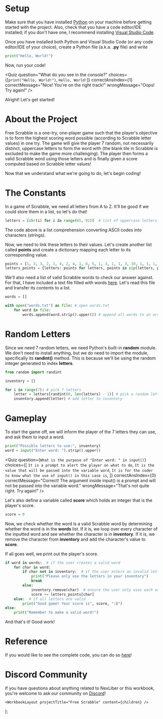 
# Setup

Make sure that you have installed [Python](https://www.python.org/downloads/) on your machine before getting started with the project. Also, check that you have a code editor/IDE installed; if you don't have one, I recommend installing [Visual Studio Code](https://code.visualstudio.com/download).

Once you have installed both Python and Visual Studio Code (or any code editor/IDE of your choice), create a Python file (a.k.a. **.py** file) and write

```py
print("Hello, World!")
```

Now, run your code!

<Quiz
    question="What do you see in the console?"
    choices={[`print("Hello, World!")`, `Hello, World!`]}
    correctAnsIndex={1}
    correctMessage="Nice! You're on the right track!"
    wrongMessage="Oops! Try again!"
/>

Alright! Let's get started!

# About the Project

Free Scrabble is a one-try, one-player game such that the player's objective is to form the highest scoring word possible (according to Scrabble letter values) in one try. The game will give the player 7 random, not necessarily distinct, uppercase letters to form the word with (the blank tile in Scrabble is excluded to make the game more challenging). The player then forms a valid Scrabble word using those letters and is finally given a score computed based on Scrabble letter values!

Now that we understand what we're going to do, let's begin coding!

# The Constants

In a game of Scrabble, we need all letters from A to Z. It'll be good if we could store them in a list, so let's do that!

```py
letters = [chr(i) for i in range(65, 91)]  # list of uppercase letters (A-Z)
```

The code above is a list comprehension converting ASCII codes into characters (strings).

Now, we need to link these letters to their values. Let's create another list called **points** and create a dictionary mapping each letter to its corresponding value.

```py
points = [1, 3, 3, 2, 1, 4, 2, 4, 1, 8, 5, 1, 3, 1, 1, 3, 10, 1, 1, 1, 1, 4, 4, 8, 4, 10]  # list of Scrabble letter values
letters_points = {letters: points for letters, points in zip(letters, points)} # dictionary of letters and points
```

We'll also need a list of valid Scrabble words to check our answer against. For that, I have included a text file filled with words [here](https://github.com/xyntechx/NexLiber-Projects/blob/main/Free%20Scrabble/words.txt). Let's read this file and transfer its contents to a list.

```py
words = []

with open("words.txt") as file: # open words.txt
    for word in file:
        words.append(word.strip().upper()) # append all words to an array
```

# Random Letters

Since we need 7 random letters, we need Python's built-in **random** module. We don't need to install anything, but we do need to import the module, specifically its **randint()** method. This is because we'll be using the random integer generated to index **letters**.

```py
from random import randint

inventory = []

for i in range(7): # pick 7 letters
    letter = letters[randint(0, len(letters) - 1)] # pick a random letter from letters
    inventory.append(letter) # add letter to inventory
```

# Gameplay

To start the game off, we will inform the player of the 7 letters they can use, and ask them to input a word.

```py
print("Possible letters to use:", inventory)
word = input("Enter word: ").strip().upper()
```

<Quiz
    question={`What is the purpose of "Enter word: " in input()`}
    choices={[
        `It is a prompt to alert the player on what to do`,
        `It is the value that will be passed into the variable word`,
        `It is for the coder to know what the use of input() in this case is`,
    ]}
    correctAnsIndex={0}
    correctMessage="Correct! The argument inside input() is a prompt and will not be passed into the variable word."
    wrongMessage="That's not quite right. Try again!"
/>

Let's also define a variable called **score** which holds an integer that is the player's score.

```py
score = 0
```

Now, we check whether the word is a valid Scrabble word by determining whether the word is in the **words** list. If it is, we loop over every character of the inputted word and see whether the character is in **inventory**. If it is, we remove the character from **inventory** and add the character's value to **score**.

If all goes well, we print out the player's score.

```py
if word in words:  # if the user creates a valid word
    for char in word:
        if char not in inventory:  # if the user enters an invalid letter
            print("Please only use the letters in your inventory")
            break
        else:
            inventory.remove(char)  # ensure the user only uses each occurrence of a letter once
            score += letters_points[char]
    else:  # if all letters are valid
        print("Good game! Your score is", score, ":D")
else:
    print("Remember to make a valid word!")
```

And that's it! Good work!

# Reference

If you would like to see the complete code, you can do so [here](https://github.com/xyntechx/NexLiber-Projects/tree/main/Free%20Scrabble)!

# Discord Community

If you have questions about anything related to NexLiber or this workbook, you're welcome to ask our community on [Discord](https://discord.gg/CvZGEjyzbR)!

    <WorkbookLayout projectTitle="Free Scrabble" content={children} />
);
